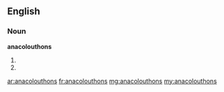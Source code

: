 ==English==

===Noun===
'''anacolouthons'''

# {{plural of|anacolouthon}}
# {{alternative spelling of|anacoluthons}}

[[ar:anacolouthons]]
[[fr:anacolouthons]]
[[mg:anacolouthons]]
[[my:anacolouthons]]